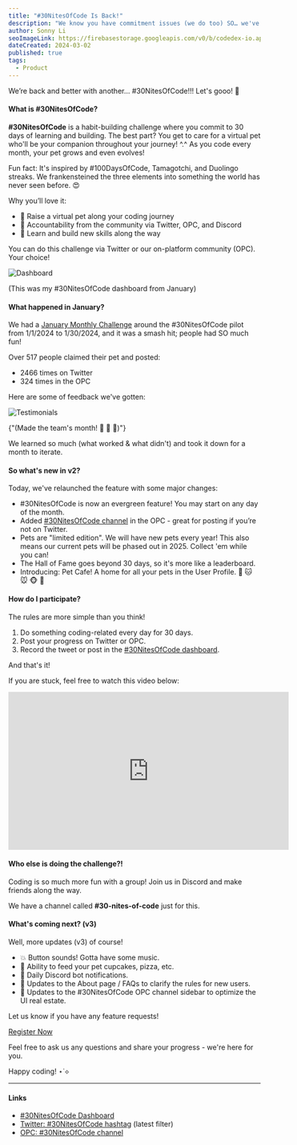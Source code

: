 ```yaml
---
title: "#30NitesOfCode Is Back!"
description: "We know you have commitment issues (we do too) SO… we've re-launched #30NitesOfCode where you commit to 30 days of learning and building while raising your virtual pet! 🐣"
author: Sonny Li
seoImageLink: https://firebasestorage.googleapis.com/v0/b/codedex-io.appspot.com/o/blogs%2F30-nites-of-code%2Fbanner.gif?alt=media&token=4e2f7873-a806-4b96-beaa-3b270796d187
dateCreated: 2024-03-02
published: true
tags:
  - Product
---
```


We’re back and better with another... #30NitesOfCode!!! Let's gooo! 👾 

#### What is #30NitesOfCode?

**#30NitesOfCode** is a habit-building challenge where you commit to 30 days of learning and building. The best part? You get to care for a virtual pet who'll be your companion throughout your journey! ^.^ As you code every month, your pet grows and even evolves!

Fun fact: It's inspired by #100DaysOfCode, Tamagotchi, and Duolingo streaks. We frankensteined the three elements into something the world has never seen before. 😍

Why you’ll love it:

- 🥚 Raise a virtual pet along your coding journey
- 🐣 Accountability from the community via Twitter, OPC, and Discord
- 🐥 Learn and build new skills along the way

You can do this challenge via Twitter or our on-platform community (OPC). Your choice!

![Dashboard](https://imgur.com/oUoVbtj.gif)
<div style={{textAlign: "center"}}>(This was my #30NitesOfCode dashboard from January)</div>


#### What happened in January?

We had a [January Monthly Challenge](https://www.codedex.io/community/monthly-challenge/january-2024) around the #30NitesOfCode pilot from 1/1/2024 to 1/30/2024, and it was a smash hit; people had SO much fun! 

Over 517 people claimed their pet and posted:

- 2466 times on Twitter
- 324 times in the OPC

Here are some of feedback we've gotten:

![Testimonials](https://imgur.com/ZgRa50L.png)
<div style={{textAlign: "center"}}>{"(Made the team's month! 🫶 🫶 🫶)"}</div>

We learned so much (what worked & what didn't) and took it down for a month to iterate.


#### So what's new in v2?

Today, we've relaunched the feature with some major changes:

- #30NitesOfCode is now an evergreen feature! You may start on any day of the month.
- Added [#30NitesOfCode channel](https://www.codedex.io/community/30-nites-of-code) in the OPC - great for posting if you’re not on Twitter.
- Pets are "limited edition". We will have new pets every year! This also means our current pets will be phased out in 2025. Collect 'em while you can!
- The Hall of Fame goes beyond 30 days, so it's more like a leaderboard.
- Introducing: Pet Cafe! A home for all your pets in the User Profile. 🐶 🐱 🐭 🐵 🐸


#### How do I participate?

The rules are more simple than you think!

1) Do something coding-related every day for 30 days.
2) Post your progress on Twitter or OPC.
3) Record the tweet or post in the [#30NitesOfCode dashboard](https://www.codedex.io/30-nites-of-code).

And that's it! 

If you are stuck, feel free to watch this video below:

<iframe width="560" height="315" src="https://www.youtube.com/embed/8zuuj3zKOZI?si=6RJFw48x3F2EEQ1H" title="YouTube video player" frameBorder="0" allow="accelerometer; autoplay; clipboard-write; encrypted-media; gyroscope; picture-in-picture; web-share" allowFullScreen></iframe>


#### Who else is doing the challenge?!

Coding is so much more fun with a group! Join us in Discord and make friends along the way.

We have a channel called **#30-nites-of-code** just for this.


#### What's coming next? (v3)

Well, more updates (v3) of course!

- 💥 Button sounds! Gotta have some music.
- 🧁 Ability to feed your pet cupcakes, pizza, etc.
- 🔔 Daily Discord bot notifications.
- 🫶 Updates to the About page / FAQs to clarify the rules for new users.
- 🥚 Updates to the #30NitesOfCode OPC channel sidebar to optimize the UI real estate.

Let us know if you have any feature requests! 

<div style={{ display: "flex", justifyContent: "center", marginBottom: "1.2rem", transform: "scale(.9)" }}>
  <a className="nes-btn is-warning" href="https://www.codedex.io/30-nites-of-code" target="_blank" and rel="noopener noreferrer">Register Now</a>
</div>

Feel free to ask us any questions and share your progress - we're here for you.

Happy coding! ⋆˙⟡

---

#### Links

- [#30NitesOfCode Dashboard](https://www.codedex.io/30-nites-of-code)
- [Twitter: #30NitesOfCode hashtag](https://twitter.com/hashtag/30NitesOfCode?src=hashtag_click&f=live) (latest filter)
- [OPC: #30NitesOfCode channel](https://www.codedex.io/community/30-nites-of-code)
